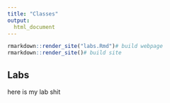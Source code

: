 ```yaml
---
title: "Classes"
output: 
  html_document
---
```



```r
rmarkdown::render_site("labs.Rmd")# build webpage
rmarkdown::render_site()# build site
```


## Labs

here is my lab shit
